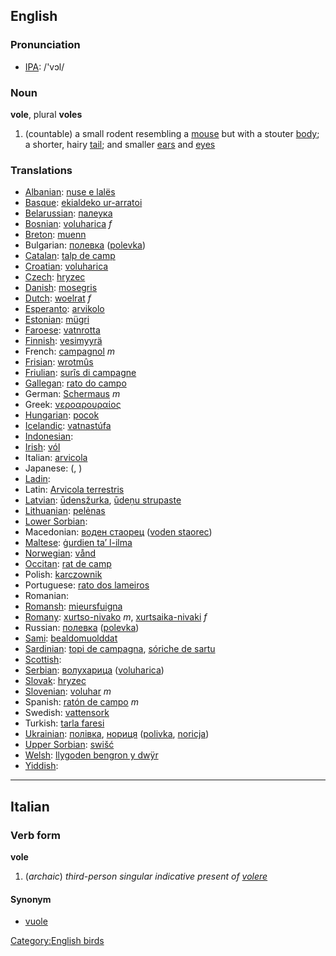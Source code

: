 ==English==
=== Pronunciation ===
*[[w:IPA|IPA]]: /'vɔl/
=== Noun ===
'''vole''', plural '''voles'''
{{wikipedia}}
# (countable) a small rodent resembling a [[mouse]] but with a stouter [[body]]; a shorter, hairy [[tail]]; and smaller [[ears]] and [[eyes]]

=== Translations ===

*[[Albanian]]: [[nuse e lalës]]
*[[Basque]]: [[ekialdeko ur-arratoi]]
*[[Belarussian]]: [[палеука]]
*[[Bosnian]]: [[voluharica]] ''f''
*[[Breton]]: [[muenn]]
*Bulgarian: [[полевка]] ([[polevka]])
*[[Catalan]]: [[talp de camp]]
*[[Croatian]]: [[voluharica]]
*[[Czech]]: [[hryzec]]
*[[Danish]]: [[mosegris]]
*[[Dutch]]: [[woelrat]] ''f''
*[[Esperanto]]: [[arvikolo]]
*[[Estonian]]: [[mügri]]
*[[Faroese]]: [[vatnrotta]]
*[[Finnish]]: [[vesimyyrä]]
*French: [[campagnol]] ''m''
*[[Frisian]]: [[wrotmûs]]
*[[Friulian]]: [[surîs di campagne]]
*[[Gallegan]]: [[rato do campo]]
*German: [[Schermaus]] ''m''
*Greek: [[νεροαρουραίος]] '' ''
*[[Hungarian]]: [[pocok]]
*[[Icelandic]]: [[vatnastúfa]]
*[[Indonesian]]: [[]]
*[[Irish]]: [[vól]]
*Italian: [[arvicola]] '' ''
*Japanese: [[]] ([[]], )
*[[Ladin]]: [[]]
*Latin: [[Arvicola terrestris]] '' ''
*[[Latvian]]: [[ūdensžurka]], [[ūdeņu strupaste]]
*[[Lithuanian]]: [[pelėnas]]
*[[Lower Sorbian]]: [[]]
*Macedonian: [[воден стаорец]] ([[voden staorec]])
*[[Maltese]]: [[ġurdien ta’ l-ilma]]
*[[Norwegian]]: [[vånd]]
*[[Occitan]]: [[rat de camp]]
*Polish: [[karczownik]] '' ''
*Portuguese: [[rato dos lameiros]]
*Romanian: [[]]
*[[Romansh]]: [[mieursfuigna]]
*[[Romany]]: [[xurtso-nivako]] ''m'', [[xurtsaika-nivaki]] ''f''
*Russian: [[полевка]] ([[polevka]]) '' ''
*[[Sami]]: [[bealdomuolddat]]
*[[Sardinian]]: [[topi de campagna]], [[sóriche de sartu]]
*[[Scottish]]: [[]]
*[[Serbian]]: [[волухарица]] ([[voluharica]])
*[[Slovak]]: [[hryzec]]
*[[Slovenian]]: [[voluhar]] ''m''
*Spanish: [[ratón de campo]] ''m''
*Swedish: [[vattensork]]
*Turkish: [[tarla faresi]]
*[[Ukrainian]]: [[полiвка]], [[нориця]] ([[polivka]], [[noricja]])
*[[Upper Sorbian]]: [[swišć]]
*[[Welsh]]: [[llygoden bengron y dwÿr]]
*[[Yiddish]]: [[]]

[[Category:English birds]]

----

==Italian==
===Verb form===
'''vole'''

# (''archaic'') ''third-person singular indicative present of [[volere]]''

====Synonym====
*[[vuole]]